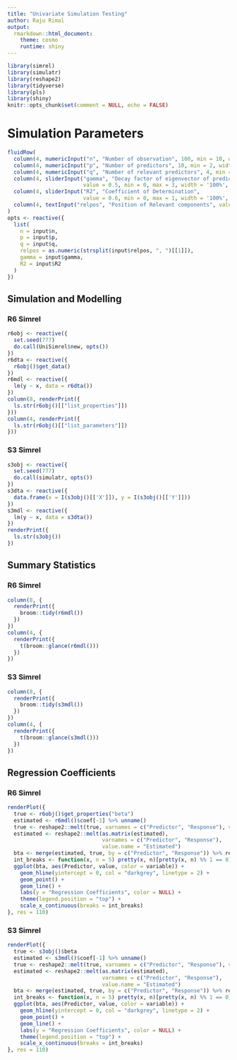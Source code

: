 ```yaml
---
title: "Univariate Simulation Testing"
author: Raju Rimal
output: 
  rmarkdown::html_document: 
    theme: cosmo
    runtime: shiny
---
```


```r
library(simrel)
library(simulatr)
library(reshape2)
library(tidyverse)
library(pls)
library(shiny)
knitr::opts_chunk$set(comment = NULL, echo = FALSE)
```

# Simulation Parameters {.tabset .tabset-pills}

```r
fluidRow(
  column(4, numericInput("n", "Number of observation", 100, min = 10, width = "100%")),
  column(4, numericInput("p", "Number of predictors", 10, min = 2, width = "100%")),
  column(4, numericInput("q", "Number of relevant predictors", 4, min = 2, width = "100%")),
  column(4, sliderInput("gamma", "Decay factor of eigenvector of predictors", 
                        value = 0.5, min = 0, max = 3, width = '100%', step = 0.01)),
  column(4, sliderInput("R2", "Coefficient of Determination", 
                        value = 0.6, min = 0, max = 1, width = '100%', step = 0.01)),
  column(4, textInput("relpos", "Position of Relevant components", value = "1, 2, 3", width = '100%'))
)
opts <- reactive({
  list(
    n = input$n,
    p = input$p,
    q = input$q,
    relpos = as.numeric(strsplit(input$relpos, ", ")[[1]]),
    gamma = input$gamma,
    R2 = input$R2
  )
})
```

## Simulation and Modelling {.tabset}
### R6 Simrel

```r
r6obj <- reactive({
  set.seed(777)
  do.call(UniSimrel$new, opts())
})
r6dta <- reactive({
  r6obj()$get_data()
})
r6mdl <- reactive({
  lm(y ~ x, data = r6dta())
})
column(8, renderPrint({
  ls.str(r6obj()[["list_properties"]])
}))
column(4, renderPrint({
  ls.str(r6obj()[["list_parameters"]])
}))
```

### S3 Simrel

```r
s3obj <- reactive({
  set.seed(777)
  do.call(simulatr, opts())
})
s3dta <- reactive({
  data.frame(x = I(s3obj()[['X']]), y = I(s3obj()[['Y']]))
})
s3mdl <- reactive({
  lm(y ~ x, data = s3dta())
})
renderPrint({
  ls.str(s3obj())
})
```



## Summary Statistics {.tabset}
### R6 Simrel
```r
column(8, {
  renderPrint({
    broom::tidy(r6mdl())
  })
})
column(4, {
  renderPrint({
    t(broom::glance(r6mdl()))
  })
})
```


### S3 Simrel
```r
column(8, {
  renderPrint({
    broom::tidy(s3mdl())
  })
})
column(4, {
  renderPrint({
    t(broom::glance(s3mdl()))
  })
})
```



## Regression Coefficients {.tabset}
### R6 Simrel
```r
renderPlot({
  true <- r6obj()$get_properties("beta")
  estimated <- r6mdl()$coef[-1] %>% unname()
  true <- reshape2::melt(true, varnames = c("Predictor", "Response"), value.name = "True")
  estimated <- reshape2::melt(as.matrix(estimated), 
                              varnames = c("Predictor", "Response"), 
                              value.name = "Estimated")
  bta <- merge(estimated, true, by = c("Predictor", "Response")) %>% reshape2::melt(1:2)
  int_breaks <- function(x, n = 5) pretty(x, n)[pretty(x, n) %% 1 == 0] 
  ggplot(bta, aes(Predictor, value, color = variable)) +
    geom_hline(yintercept = 0, col = "darkgrey", linetype = 2) +
    geom_point() +
    geom_line() +
    labs(y = "Regression Coefficients", color = NULL) +
    theme(legend.position = "top") +
    scale_x_continuous(breaks = int_breaks)
}, res = 110)
```


### S3 Simrel
```r
renderPlot({
  true <- s3obj()$beta
  estimated <- s3mdl()$coef[-1] %>% unname()
  true <- reshape2::melt(true, varnames = c("Predictor", "Response"), value.name = "True")
  estimated <- reshape2::melt(as.matrix(estimated), 
                              varnames = c("Predictor", "Response"), 
                              value.name = "Estimated")
  bta <- merge(estimated, true, by = c("Predictor", "Response")) %>% reshape2::melt(1:2)
  int_breaks <- function(x, n = 5) pretty(x, n)[pretty(x, n) %% 1 == 0] 
  ggplot(bta, aes(Predictor, value, color = variable)) +
    geom_hline(yintercept = 0, col = "darkgrey", linetype = 2) +
    geom_point() +
    geom_line() +
    labs(y = "Regression Coefficients", color = NULL) +
    theme(legend.position = "top") +
    scale_x_continuous(breaks = int_breaks)
}, res = 110)
```

